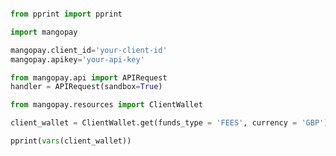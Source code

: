   
```python Python  

from pprint import pprint

import mangopay

mangopay.client_id='your-client-id'
mangopay.apikey='your-api-key'

from mangopay.api import APIRequest
handler = APIRequest(sandbox=True)

from mangopay.resources import ClientWallet

client_wallet = ClientWallet.get(funds_type = 'FEES', currency = 'GBP') 

pprint(vars(client_wallet))  
```